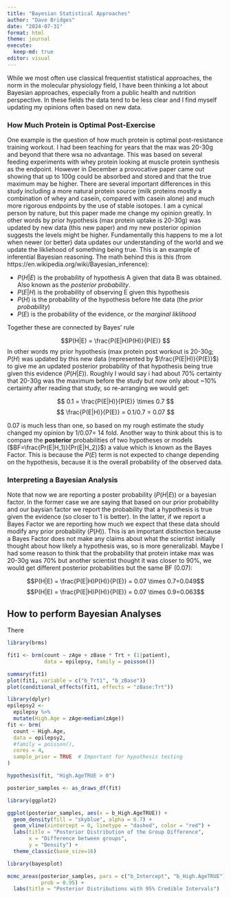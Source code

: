 ```yaml
---
title: "Bayesian Statistical Approaches"
author: "Dave Bridges"
date: "2024-07-31"
format: html
theme: journal
execute:
  keep-md: true
editor: visual
---
```


While we most often use classical frequentist statistical approaches, the norm in the molecular physiology field, I have been thinking a lot about Bayesian approaches, especially from a public health and nutrition perspective.  In these fields the data tend to be less clear and I find myself updating my opinions often based on new data.  

### How Much Protein is Optimal Post-Exercise

One example is the question of how much protein is optimal post-resistance training workout.  I had been teaching for years that the max was 20-30g and beyond that there wsa no advantage.  This was based on several feeding experiments with whey protein looking at muscle protein synthesis as the endpoint.  However in December a provocative paper came out showing that up to 100g could be absorbed and stored and that the true maximum may be higher.  There are several important differences in this study including a more natural protein source (milk proteins mostly a combination of whey and casein, compared with casein alone) and much more rigorous endpoints by the use of stable isotopes.  I am a cynical person by nature, but this paper made me change my opinion greatly.  In other words by prior hypothesis (max protein uptake is 20-30g) was updated by new data (this new paper) and my new posterior opinion suggests the levels might be higher.  Fundamentally this happens to me a lot when newer (or better) data updates our understanding of the world and we update the likliehood of something being true.  This is an example of inferential Bayesian reasoning.  The math behind this is this (from https://en.wikipedia.org/wiki/Bayesian_inference):


* $P(H|E)$ is the probability of hypothesis A given that data B was obtained.  Also known as the *posterior probability*.
* $P(E|H)$ is the probability of observing E given this hypothesis
* $P(H)$ is the probability of the hypothesis before hte data (the *prior probability*)
* $P(E)$ is the probability of the evidence, or the *marginal liklihood*

Together these are connected by Bayes' rule

$$P(H|E) = \frac{P(E|H)P(H)}{P(E)} $$
In other words my prior hypothesis (max protein post workout is 20-30g; $P(H)$ was updated by this new data (represented by $\frac{P(E|H)}{P(E)}$) to give me an updated posterior probability of that hypothesis being true given this evidence ($P(H|E)$).  Roughly I would say i had about 70% certainty that 20-30g was the maximum before the study but now only about ~10% certainty after reading that study, so re-arranging we would get:

$$
0.1 = \frac{P(E|H)}{P(E)} \times 0.7
$$
$$
\frac{P(E|H)}{P(E)} = 0.1/0.7 = 0.07
$$

0.07 is much less than one, so based on my rough estimate the study changed my opinion by $1/0.07=~14$ fold.  Another way to think about this is to compare the **posterior** probabilities of two hypotheses or models ($BF=\frac{Pr(E|H_1)}{Pr(E|H_2)}$) a value which is known as the Bayes Factor.  This is because the $P(E)$ term is not expected to change depending on the hypothesis, because it is the overall probability of the observed data.

### Interpreting a Bayesian Analysis

Note that now we are reporting a poster probability ($P(H|E)$) or a bayesian factor.  In the former case we are saying that based on our prior probability and our baysian factor we report the probability that a hypothesis is true given the evidence (so closer to 1 is better).  In the latter, if we report a Bayes Factor we are reporting how much we expect that these data should modify any prior probability ($P(H)$).  This is an important distinction because a Bayes Factor does not make any claims about what the scientist initially thought about how likely a hypothesis was, so is more generalizabl.  Maybe I had some reason to think that the probability that protein intake max was 20-30g was 70% but another scientist thought it was closer to 90%, we would get different posterior probabilities but the same BF (0.07):

$$P(H|E) = \frac{P(E|H)P(H)}{P(E)} = 0.07 \times 0.7=0.049$$
$$P(H|E) = \frac{P(E|H)P(H)}{P(E)} = 0.07 \times 0.9=0.063$$

## How to perform Bayesian Analyses

There

```r
library(brms)

fit1 <- brm(count ~ zAge + zBase * Trt + (1|patient),
            data = epilepsy, family = poisson())

summary(fit1)
plot(fit1, variable = c("b_Trt1", "b_zBase"))
plot(conditional_effects(fit1, effects = "zBase:Trt"))

library(dplyr)
epilepsy2 <-
  epilepsy %>%
  mutate(High.Age = zAge>median(zAge))
fit <- brm(
  count ~ High.Age,
  data = epilepsy2, 
  #family = poisson(),
  cores = 4,
  sample_prior = TRUE  # Important for hypothesis testing
)

hypothesis(fit, "High.AgeTRUE > 0")

posterior_samples <- as_draws_df(fit)

library(ggplot2)

ggplot(posterior_samples, aes(x = b_High.AgeTRUE)) +
  geom_density(fill = "skyblue", alpha = 0.7) +
  geom_vline(xintercept = 0, linetype = "dashed", color = "red") +
  labs(title = "Posterior Distribution of the Group Difference",
       x = "Difference between groups",
       y = "Density") +
  theme_classic(base_size=16)

library(bayesplot)

mcmc_areas(posterior_samples, pars = c("b_Intercept", "b_High.AgeTRUE"),
           prob = 0.95) +
  labs(title = "Posterior Distributions with 95% Credible Intervals")
```